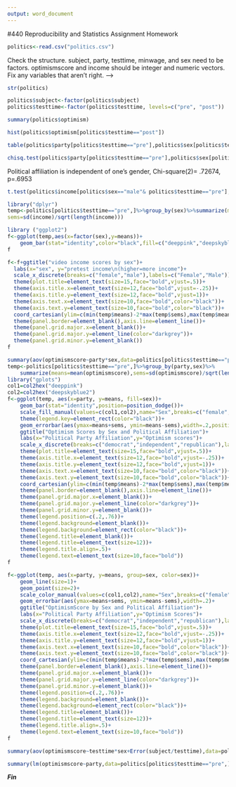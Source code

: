 ```yaml
---
output: word_document
---
```

#440 Reproducibility and Statistics Assignment Homework

<!-- This is an Rmd comment. -->
<!--
You can make comments several lines long by inserting
the text in between the the start and the end of the 
comment.

Comments are where I'll tell you what to do. You should
use the space directly below the comments to do what
the comment asks. You should also describe what you're
doing to make it obvious to the reader so they can
easily follow your logic in a fully reproducible way.
For any statistical tests you run, you should explain
the results in plain English and present the statistics
as you would in an APA style manuscript. For any symbols
you don't know how to use/can't use, feel free to use the name
instead (e.g. alpha)
--> 
<!-- Load the politics.csv data file-->

```r
politics<-read.csv("politics.csv")
```

Check the structure.
subject, party, testtime, minwage, and sex need to be factors.
optimismscore and income should be integer and numeric vectors.
Fix any variables that aren't right.
-->
```r
str(politics)
```
```r
politics$subject<-factor(politics$subject)
politics$testtime<-factor(politics$testtime, levels=c("pre", "post"))
```
<!-- Find the minimum, mean, and variance for posttest
optimism scores. -->
```r
summary(politics$optimism)
```
<!-- Create a histogram of posttest optimism scores.
Feel free to use the default ugly settings since
we didn't cover how to do this in ggplot2. If
you're a real go-getter, see if you can figure
out how to make a prettier histogram with better
labels, etc. using ggplot2. -->

```r
hist(politics$optimism[politics$testtime=="post"])

```
<!-- Run a test to determine whether political affiliation
is independent of one's gender.
Present the data supporting your analyses in graphical or
tabular form.
-->
```r
table(politics$party[politics$testtime=="pre"],politics$sex[politics$testtime=="pre"])
```
```r
chisq.test(politics$party[politics$testtime=="pre"],politics$sex[politics$testtime=="pre"])
```
Political affiliation is independent of one's gender, Chi-square(2)= .72674, p=.6953

<!-- Run a test to determine whether or not males and females
have different incomes.
Create a graph to display your data that includes the relevant
means and standard errors.-->
```r
t.test(politics$income[politics$sex=="male"& politics$testtime=="pre"], politics$income[politics$sex=="female" & politics$testtime=="pre"])
```

```r
library("dplyr")
temp<-politics[politics$testtime=="pre",]%>%group_by(sex)%>%summarize(means=mean(income),
sems=sd(income)/sqrt(length(income)))

library ("ggplot2")
f<-ggplot(temp,aes(x=factor(sex),y=means))+
    geom_bar(stat="identity",color="black",fill=c("deeppink","deepskyblue2"))+geom_errorbar(aes(ymax=means+sems,ymin=means-sems),width=.1)
f                    
```
```r
f<-f+ggtitle("video income scores by sex")+
  labs(x="sex", y="pretest income\n(higher=more income")+
  scale_x_discrete(breaks=c("female","male"),labels=c("Female","Male"))+
  theme(plot.title=element_text(size=15,face="bold",vjust=.5))+
  theme(axis.title.x=element_text(size=12,face="bold",vjust=-.25))+
  theme(axis.title.y=element_text(size=12,face="bold",vjust=1))+
  theme(axis.text.x=element_text(size=10,face="bold",color="black"))+
  theme(axis.text.y=element_text(size=10,face="bold",color="black"))+
  coord_cartesian(ylim=c(min(temp$means)-2*max(temp$sems),max(temp$means)+2*max(temp$sems)))+
  theme(panel.border=element_blank(),axis.line=element_line())+
  theme(panel.grid.major.x=element_blank())+
  theme(panel.grid.major.y=element_line(color="darkgrey"))+
  theme(panel.grid.minor.y=element_blank())
f
```
<!-- See if male and females with different political affiliations
have different posttest optimism scores. Create a graph to display
your data that includes the relevant means and standard errors.-->
```r
summary(aov(optimismscore~party*sex,data=politics[politics$testtime=="pre",]))
temp<-politics[politics$testtime=="pre",]%>%group_by(party,sex)%>%
    summarize(means=mean(optimismscore),sems=sd(optimismscore)/sqrt(length(optimismscore)))
library("gplots")
col1=col2hex("deeppink")
col2=col2hex("deepskyblue2")
f<-ggplot(temp, aes(x=party, y=means, fill=sex))+
    geom_bar(stat="identity",position=position_dodge())+
    scale_fill_manual(values=c(col1,col2),name="Sex",breaks=c("female","male"),labels=c("Female", "Male"))+
    theme(legend.key=element_rect(color="black"))+
    geom_errorbar(aes(ymax=means+sems, ymin=means-sems),width=.2,position=position_dodge(.9))+
    ggtitle("Optimism Scores by Sex and Political Affiliation")+
    labs(x="Political Party Affiliation",y="Optimism scores")+
    scale_x_discrete(breaks=c("democrat","independent","republican"),labels=c("Democrat","Independent","Republican"))+
    theme(plot.title=element_text(size=15,face="bold",vjust=.5))+
    theme(axis.title.x=element_text(size=12,face="bold",vjust=-.25))+
    theme(axis.title.y=element_text(size=12,face="bold",vjust=1))+
    theme(axis.text.x=element_text(size=10,face="bold",color="black"))+
    theme(axis.text.y=element_text(size=10,face="bold",color="black"))+
    coord_cartesian(ylim=c(min(temp$means)-2*max(temp$sems),max(temp$means)+2*max(temp$sems)))+
    theme(panel.border=element_blank(),axis.line=element_line())+
    theme(panel.grid.major.x=element_blank())+
    theme(panel.grid.major.y=element_line(color="darkgrey"))+
    theme(panel.grid.minor.y=element_blank())+
    theme(legend.position=c(.2,.76))+
    theme(legend.background=element_blank())+
    theme(legend.background=element_rect(color="black"))+
    theme(legend.title=element_blank())+
    theme(legend.title=element_text(size=12))+
    theme(legend.title.align=.5)+
    theme(legend.text=element_text(size=10,face="bold"))
f
```
<!-- Create a line graph for the same data. With
error bars of course!-->
```r

f<-ggplot(temp, aes(x=party, y=means, group=sex, color=sex))+
    geom_line(size=1)+
    geom_point(size=2)+
    scale_color_manual(values=c(col1,col2),name="Sex",breaks=c("female","male"),labels=c("Female", "Male"))+
    geom_errorbar(aes(ymax=means+sems, ymin=means-sems),width=.2)+
    ggtitle("OptimismScore by Sex and Political Affiliation")+
    labs(x="Political Party Affiliation",y="Optimism Scores")+
    scale_x_discrete(breaks=c("democrat","independent","republican"),labels=c("Democrat","Independent","Republican"))+
    theme(plot.title=element_text(size=15,face="bold",vjust=.5))+
    theme(axis.title.x=element_text(size=12,face="bold",vjust=-.25))+
    theme(axis.title.y=element_text(size=12,face="bold",vjust=1))+
    theme(axis.text.x=element_text(size=10,face="bold",color="black"))+
    theme(axis.text.y=element_text(size=10,face="bold",color="black"))+
    coord_cartesian(ylim=c(min(temp$means)-2*max(temp$sems),max(temp$means)+2*max(temp$sems)))+
    theme(panel.border=element_blank(),axis.line=element_line())+
    theme(panel.grid.major.x=element_blank())+
    theme(panel.grid.major.y=element_line(color="darkgrey"))+
    theme(panel.grid.minor.y=element_blank())+
    theme(legend.position=c(.2,.76))+
    theme(legend.background=element_blank())+
    theme(legend.background=element_rect(color="black"))+
    theme(legend.title=element_blank())+
    theme(legend.title=element_text(size=12))+
    theme(legend.title.align=.5)+
    theme(legend.text=element_text(size=10,face="bold"))
f
```

<!-- Run a test to see ifoptimism scores pre- and post
watching videos depends on sex.-->
```r
summary(aov(optimismscore~testtime*sex+Error(subject/testtime),data=politics))
```




<!-- Run a Multiple Regression Analysis to see
whether you can predict someones posttest optimism
scores from their pretest optimism scores and party
affiliation.-->
```r
summary(lm(optimismscore~party,data=politics[politics$testtime=="pre",]))
```
***Fin***

